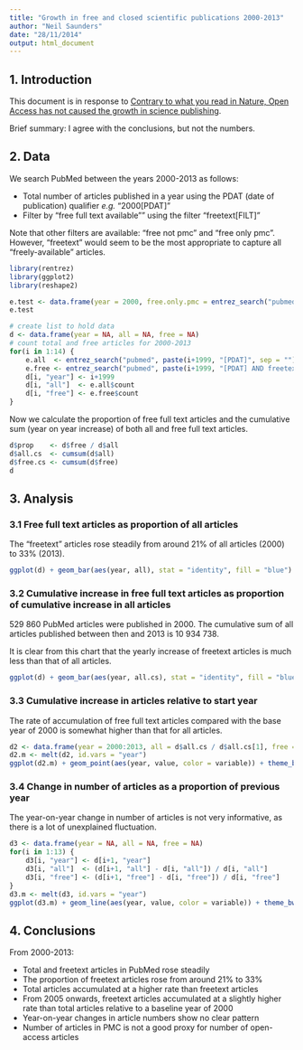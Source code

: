 ```yaml
---
title: "Growth in free and closed scientific publications 2000-2013"
author: "Neil Saunders"
date: "28/11/2014"
output: html_document
---
```


## 1. Introduction

This document is in response to [Contrary to what you read in Nature, Open Access has not caused the growth in science publishing](http://www.michaeleisen.org/blog/?p=1654).

Brief summary: I agree with the conclusions, but not the numbers.

## 2. Data

We search PubMed between the years 2000-2013 as follows:

* Total number of articles published in a year using the PDAT (date of publication) qualifier _e.g._ "2000[PDAT]"
* Filter by "free full text available"" using the filter "freetext[FILT]"

Note that other filters are available: "free not pmc" and "free only pmc". However, "freetext" would seem to be the most appropriate to capture all "freely-available" articles.

```r
library(rentrez)
library(ggplot2)
library(reshape2)
```

```r
e.test <- data.frame(year = 2000, free.only.pmc = entrez_search("pubmed", "2000[PDAT] AND free+only+pmc[FILT]")$count, free.not.pmc = entrez_search("pubmed", "2000[PDAT] AND free+not+pmc[FILT]")$count, freetext = entrez_search("pubmed", "2000[PDAT] AND freetext[FILT]")$count)
e.test
```

```r
# create list to hold data
d <- data.frame(year = NA, all = NA, free = NA)
# count total and free articles for 2000-2013
for(i in 1:14) {
    e.all  <- entrez_search("pubmed", paste(i+1999, "[PDAT]", sep = ""))
    e.free <- entrez_search("pubmed", paste(i+1999, "[PDAT] AND freetext[FILT]", sep = ""))
    d[i, "year"] <- i+1999
    d[i, "all"]  <- e.all$count
    d[i, "free"] <- e.free$count
}
```

Now we calculate the proportion of free full text articles and the cumulative sum (year on year increase) of both all and free full text articles.

```r
d$prop    <- d$free / d$all
d$all.cs  <- cumsum(d$all)
d$free.cs <- cumsum(d$free)
d
```

## 3. Analysis

### 3.1 Free full text articles as proportion of all articles

The "freetext" articles rose steadily from around 21% of all articles (2000) to 33% (2013).

```r
ggplot(d) + geom_bar(aes(year, all), stat = "identity", fill = "blue") + geom_bar(aes(year, free), stat = "identity", fill = "orange") + theme_bw() + ylab("number of articles") + xlab("year") + scale_x_continuous(breaks = seq(2000, 2013, by = 2)) + labs(title = "Number of PubMed articles per year 2000-2013\nblue = all; orange = freetext")
```

### 3.2 Cumulative increase in free full text articles as proportion of cumulative increase in all articles

529 860 PubMed articles were published in 2000. The cumulative sum of all articles published between then and 2013 is 10 934 738.

It is clear from this chart that the yearly increase of freetext articles is much less than that of all articles.

```r
ggplot(d) + geom_bar(aes(year, all.cs), stat = "identity", fill = "blue") + geom_bar(aes(year, free.cs), stat = "identity", fill = "orange") + theme_bw() + ylab("cumulative sum of articles") + xlab("year") + scale_x_continuous(breaks = seq(2000, 2013, by = 2)) + labs(title = "Cumulative sum of PubMed articles 2000-2013\nblue = all; orange = freetext")
```

### 3.3 Cumulative increase in articles relative to start year

The rate of accumulation of free full text articles compared with the base year of 2000 is somewhat higher than that for all articles.

```r
d2 <- data.frame(year = 2000:2013, all = d$all.cs / d$all.cs[1], free = d$free.cs / d$free.cs[1])
d2.m <- melt(d2, id.vars = "year")
ggplot(d2.m) + geom_point(aes(year, value, color = variable)) + theme_bw() + scale_color_manual(values = c("blue", "orange")) + scale_x_continuous(breaks = seq(2000, 2013, by = 2)) + ylab("cumulative sum of articles relative to 2000") + labs(title = "Cumulative sum of PubMed articles 2000-2013 relative to 2000\nblue = all; orange = freetext")
```

### 3.4 Change in number of articles as a proportion of previous year

The year-on-year change in number of articles is not very informative, as there is a lot of unexplained fluctuation.

```r
d3 <- data.frame(year = NA, all = NA, free = NA)
for(i in 1:13) {
    d3[i, "year"] <- d[i+1, "year"]
    d3[i, "all"]  <- (d[i+1, "all"] - d[i, "all"]) / d[i, "all"]
    d3[i, "free"] <- (d[i+1, "free"] - d[i, "free"]) / d[i, "free"]
}
d3.m <- melt(d3, id.vars = "year")
ggplot(d3.m) + geom_line(aes(year, value, color = variable)) + theme_bw() + scale_color_manual(values = c("blue", "orange")) + scale_x_continuous(breaks = seq(2000, 2013, by = 2)) + ylab("relative change in number of articles") + labs(title = "Change in number of PubMed articles relative to previous year\nblue = all; orange = freetext")
```

## 4. Conclusions

From 2000-2013:

* Total and freetext articles in PubMed rose steadily
* The proportion of freetext articles rose from around 21% to 33%
* Total articles accumulated at a higher rate than freetext articles
* From 2005 onwards, freetext articles accumulated at a slightly higher rate than total articles relative to a baseline year of 2000
* Year-on-year changes in article numbers show no clear pattern
* Number of articles in PMC is not a good proxy for number of open-access articles

